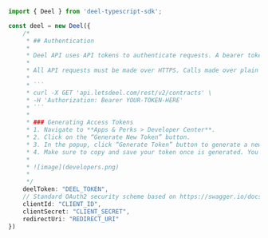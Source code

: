 ```typescript index.ts
import { Deel } from 'deel-typescript-sdk';

const deel = new Deel({
    /*
     * ## Authentication
     * 
     * Deel API uses API tokens to authenticate requests. A bearer token is required to authenticate all API requests.
     * 
     * All API requests must be made over HTTPS. Calls made over plain HTTP will fail. API requests without authentication will also fail.
     * 
     * ```
     * curl -X GET 'api.letsdeel.com/rest/v2/contracts' \
     * -H 'Authorization: Bearer YOUR-TOKEN-HERE'
     * ```
     * 
     * ### Generating Access Tokens
     * 1. Navigate to **Apps & Perks > Developer Center**.
     * 2. Click on the “Generate New Token” button.
     * 3. In the popup, click “Generate Token” button to generate a new token. Your newly generated token is visible on the screen.
     * 4. Make sure to copy and save your token once is generated. You won't be able to see it again!
     * 
     * ![image](developers.png)
     * 
     */
    deelToken: "DEEL_TOKEN",
    // Standard OAuth2 security scheme based on https://swagger.io/docs/specification/authentication/
    clientId: "CLIENT_ID",
    clientSecret: "CLIENT_SECRET",
    redirectUri: "REDIRECT_URI"
})
```